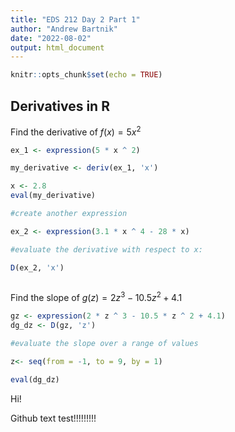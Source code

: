 ```yaml
---
title: "EDS 212 Day 2 Part 1"
author: "Andrew Bartnik"
date: "2022-08-02"
output: html_document
---
```


```r
knitr::opts_chunk$set(echo = TRUE)
```

## Derivatives in R

Find the derivative of $f(x) = 5x^2$

```r
ex_1 <- expression(5 * x ^ 2)

my_derivative <- deriv(ex_1, 'x')

x <- 2.8
eval(my_derivative)

#create another expression

ex_2 <- expression(3.1 * x ^ 4 - 28 * x)

#evaluate the derivative with respect to x:

D(ex_2, 'x')
  
```

Find the slope of $g(z) = 2z^3-10.5z^2+4.1$


```r
gz <- expression(2 * z ^ 3 - 10.5 * z ^ 2 + 4.1)
dg_dz <- D(gz, 'z')

#evaluate the slope over a range of values

z<- seq(from = -1, to = 9, by = 1)

eval(dg_dz)
```
Hi!

Github text test!!!!!!!!!

